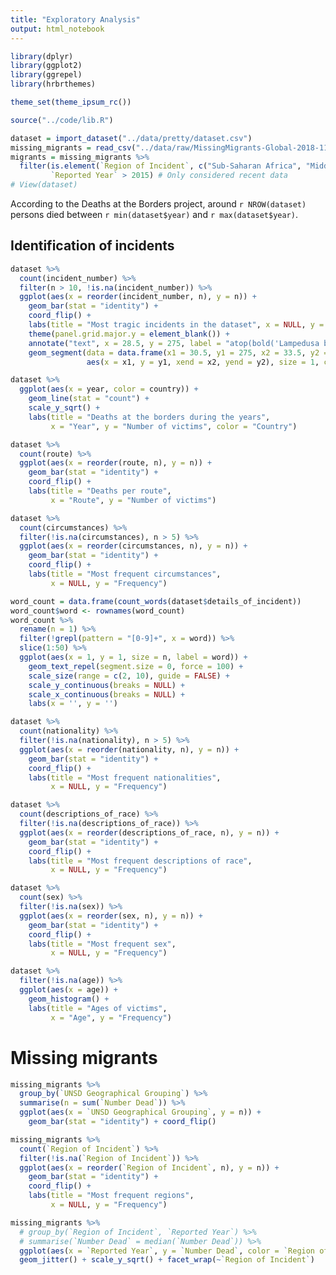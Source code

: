 ```yaml
---
title: "Exploratory Analysis"
output: html_notebook
---
```


```r
library(dplyr)
library(ggplot2)
library(ggrepel)
library(hrbrthemes)

theme_set(theme_ipsum_rc())

source("../code/lib.R")

dataset = import_dataset("../data/pretty/dataset.csv")
missing_migrants = read_csv("../data/raw/MissingMigrants-Global-2018-11-07T14-37-40.csv")
migrants = missing_migrants %>%
  filter(is.element(`Region of Incident`, c("Sub-Saharan Africa", "Middle East")), # These regions have similar number of incidents
         `Reported Year` > 2015) # Only considered recent data
# View(dataset)
```

According to the Deaths at the Borders project, around `r NROW(dataset)` persons died between `r min(dataset$year)` and `r max(dataset$year)`.

## Identification of incidents

```r
dataset %>%
  count(incident_number) %>%
  filter(n > 10, !is.na(incident_number)) %>%
  ggplot(aes(x = reorder(incident_number, n), y = n)) +
    geom_bar(stat = "identity") +
    coord_flip() +
    labs(title = "Most tragic incidents in the dataset", x = NULL, y = "Number of victims") +
    theme(panel.grid.major.y = element_blank()) +
    annotate("text", x = 28.5, y = 275, label = "atop(bold('Lampedusa boat tragedy'), 'There was a huge mobilization to find the victims')", parse = T) +
    geom_segment(data = data.frame(x1 = 30.5, y1 = 275, x2 = 33.5, y2 = 275),
                 aes(x = x1, y = y1, xend = x2, yend = y2), size = 1, color = "grey60")
```


```r
dataset %>%
  ggplot(aes(x = year, color = country)) +
    geom_line(stat = "count") +
    scale_y_sqrt() +
    labs(title = "Deaths at the borders during the years",
         x = "Year", y = "Number of victims", color = "Country")
```

```r
dataset %>%
  count(route) %>%
  ggplot(aes(x = reorder(route, n), y = n)) +
    geom_bar(stat = "identity") +
    coord_flip() +
    labs(title = "Deaths per route",
         x = "Route", y = "Number of victims")
```



```r
dataset %>%
  count(circumstances) %>%
  filter(!is.na(circumstances), n > 5) %>%
  ggplot(aes(x = reorder(circumstances, n), y = n)) +
    geom_bar(stat = "identity") +
    coord_flip() +
    labs(title = "Most frequent circumstances",
         x = NULL, y = "Frequency")
```


```r
word_count = data.frame(count_words(dataset$details_of_incident))
word_count$word <- rownames(word_count)
word_count %>%
  rename(n = 1) %>%
  filter(!grepl(pattern = "[0-9]+", x = word)) %>%
  slice(1:50) %>%
  ggplot(aes(x = 1, y = 1, size = n, label = word)) +
    geom_text_repel(segment.size = 0, force = 100) +
    scale_size(range = c(2, 10), guide = FALSE) +
    scale_y_continuous(breaks = NULL) +
    scale_x_continuous(breaks = NULL) +
    labs(x = '', y = '')
```


```r
dataset %>%
  count(nationality) %>%
  filter(!is.na(nationality), n > 5) %>%
  ggplot(aes(x = reorder(nationality, n), y = n)) +
    geom_bar(stat = "identity") +
    coord_flip() +
    labs(title = "Most frequent nationalities",
         x = NULL, y = "Frequency")
```


```r
dataset %>%
  count(descriptions_of_race) %>%
  filter(!is.na(descriptions_of_race)) %>%
  ggplot(aes(x = reorder(descriptions_of_race, n), y = n)) +
    geom_bar(stat = "identity") +
    coord_flip() +
    labs(title = "Most frequent descriptions of race",
         x = NULL, y = "Frequency")
```

```r
dataset %>%
  count(sex) %>%
  filter(!is.na(sex)) %>%
  ggplot(aes(x = reorder(sex, n), y = n)) +
    geom_bar(stat = "identity") +
    coord_flip() +
    labs(title = "Most frequent sex",
         x = NULL, y = "Frequency")
```

```r
dataset %>%
  filter(!is.na(age)) %>%
  ggplot(aes(x = age)) +
    geom_histogram() +
    labs(title = "Ages of victims",
         x = "Age", y = "Frequency")
```

# Missing migrants

```r
missing_migrants %>%
  group_by(`UNSD Geographical Grouping`) %>%
  summarise(n = sum(`Number Dead`)) %>%
  ggplot(aes(x = `UNSD Geographical Grouping`, y = n)) +
    geom_bar(stat = "identity") + coord_flip()
```

```r
missing_migrants %>%
  count(`Region of Incident`) %>%
  filter(!is.na(`Region of Incident`)) %>%
  ggplot(aes(x = reorder(`Region of Incident`, n), y = n)) +
    geom_bar(stat = "identity") +
    coord_flip() +
    labs(title = "Most frequent regions",
         x = NULL, y = "Frequency")
```

```r


missing_migrants %>%
  # group_by(`Region of Incident`, `Reported Year`) %>%
  # summarise(`Number Dead` = median(`Number Dead`)) %>%
  ggplot(aes(x = `Reported Year`, y = `Number Dead`, color = `Region of Incident`)) +
  geom_jitter() + scale_y_sqrt() + facet_wrap(~`Region of Incident`)
```

